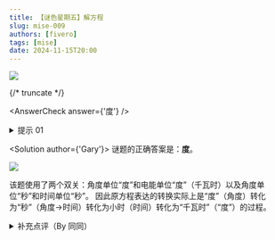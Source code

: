 ```yaml
---
title: 【谜色星期五】解方程
slug: mise-009
authors: [fivero]
tags: [mise]
date: 2024-11-15T20:00
---
```


![](./mise-009.assets/mise-009.webp)

{/* truncate */}

<AnswerCheck answer={'度'} />

<details>
    <summary>提示 01</summary>

    题目中的“W”是单位“瓦特”。

</details>

<Solution author={'Gary'}>
谜题的正确答案是：**度**。

![](./mise-009.assets/mise-009-sol.webp)

该题使用了两个双关：角度单位“度”和电能单位“度”（千瓦时）以及角度单位“秒”和时间单位“秒”。
因此原方程表达的转换实际上是“度”（角度）转化为“秒”（角度→时间）转化为小时（时间）转化为“千瓦时”（“度”）的过程。

</Solution>

<details>
    <summary>补充点评（By 同同）</summary>

    按照 Winfrid 的建议，这道题的题面保留了最初的设计，呈现为一个简单的计算式。

    <center>
        ![](./mise-009.assets/mise-009-sol-1.webp)
    </center>

    不过我私下觉得，这个形式不能体现 1 度或 1 小时除以 60 再除以 60 后的这两档仍然是有意义的物理量，
    使得其中的一对除以 60 和乘以 60 在计算式中有些多余。
    我提出过另外一种题目呈现形式，不知道大家觉得哪种更好。

    <center>
        ![](./mise-009.assets/mise-009-sol-2.webp)
        <ImgCaption>我设计的草稿。这样可以表现每一个位置都是有意义的单位</ImgCaption>
    </center>

    “度”似乎是一个很常见的中文单位。这有可能是因为“度”在中文中有“度量”之类的含义，使得这个字和物理量的契合度很高。
    例如这里的角度，时间和电能，还有温度等等都和“度”的单位有关。
    答案示例给出的“表”也可以和钟表或电表联系起来，将这道题目中三个物理量中的至少两个联系了起来。

</details>
